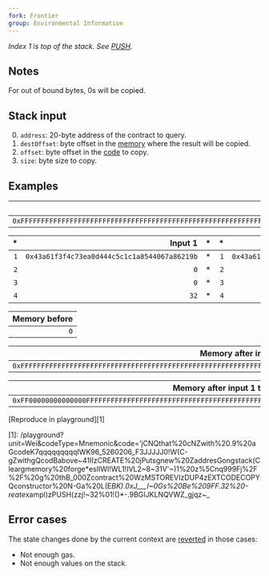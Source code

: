 ```yaml
---
fork: Frontier
group: Environmental Information
---
```


*Index 1 is top of the stack. See [PUSH](/#60).*

## Notes

For out of bound bytes, 0s will be copied.

## Stack input

0. `address`: 20-byte address of the contract to query.
1. `destOffset`: byte offset in the [memory](/about) where the result will be copied.
2. `offset`: byte offset in the [code](/about) to copy.
3. `size`: byte size to copy.

## Examples

| Code |
|-----:|
|`0xFFFFFFFFFFFFFFFFFFFFFFFFFFFFFFFFFFFFFFFFFFFFFFFFFFFFFFFFFFFFFFFF` |

| * | Input 1 | * | * | Input 2 |
|--:|--------:|--:|--:|--------:|
| `1` | `0x43a61f3f4c73ea0d444c5c1c1a8544067a86219b` | * | `1` | `0x43a61f3f4c73ea0d444c5c1c1a8544067a86219b` |
| `2` | `0` | * | `2` | `0` |
| `3` | `0` | * | `3` | `31` |
| `4` | `32` | * | `4` | `8` |

| Memory before |
|--------------:|
| `0` |

| Memory after input 1 |
|---------------------:|
| `0xFFFFFFFFFFFFFFFFFFFFFFFFFFFFFFFFFFFFFFFFFFFFFFFFFFFFFFFFFFFFFFFF` |

| Memory after input 1 then 2 |
|----------------------------:|
| `0xFF00000000000000FFFFFFFFFFFFFFFFFFFFFFFFFFFFFFFFFFFFFFFFFFFFFFFF` |

[Reproduce in playground][1]

[1]: /playground?unit=Wei&codeType=Mnemonic&code='jCNQthat%20cNZwith%20.9%20aGcodeK7qqqqqqqqqIWK96_5260206_F3JJJJJ0!W(C-gZwithgQcodBabove~41IIzCREATE%20jPutsgnew%20ZaddresGongstack(Cleargmemory%20forge*esIIWI!WL1!IVL2~8~31V'~)1%20z%5Cnq999Fj%2F%2F%20g%20thB_000Zcontract%20WzMSTOREVIzDUP4zEXTCODECOPYQconstructor%20N-Ga%20L(E*BK).0xJ___I~0Gs%20Be%209FF.32%20-reate*xampl)zPUSH(zzj!~32%01!()*-.9BGIJKLNQVWZ_gjqz~_

## Error cases

The state changes done by the current context are [reverted](#FD) in those cases:
- Not enough gas.
- Not enough values on the stack.

